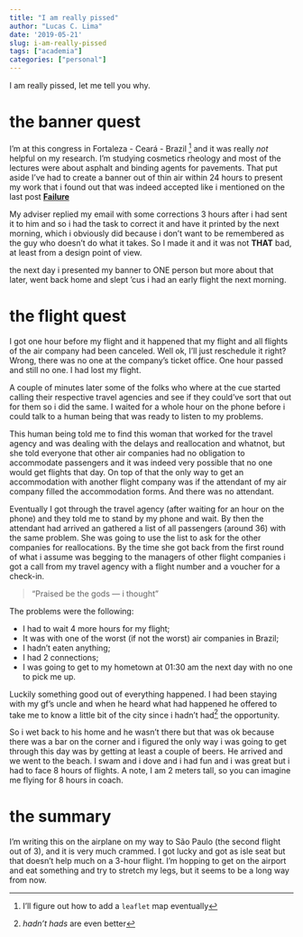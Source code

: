 ---
title: "I am really pissed"
author: "Lucas C. Lima"
date: '2019-05-21'
slug: i-am-really-pissed
tags: ["academia"]
categories: ["personal"]
---

I am really pissed, let me tell you why. 

# the banner quest

I'm at this congress in Fortaleza - Ceará - Brazil [^1] and it was really *not* helpful on my research. I'm studying cosmetics rheology and most of the lectures were about asphalt and binding agents for pavements. That put aside I've had to create a banner out of thin air within 24 hours to present my work that i found out that was indeed accepted like i mentioned on the last post [__Failure__](https://comsemassim.netlify.com/2019/05/20/failure/) 


My adviser replied my email with some corrections 3 hours after i had sent it to him and so i had the task to correct it and have it printed by the next morning, which i obviously did because i don't want to be remembered as the guy who doesn't do what it takes. So I made it and it was not __THAT__ bad, at least from a design point of view. 

the next day i presented my banner to ONE person but more about that later, went back home and slept 'cus i had an early flight the next morning.

# the flight quest

I got one hour before my flight and it happened that my flight and all flights of the air company had been canceled. Well ok, I'll just reschedule it right? Wrong, there was no one at the company's ticket office. One hour passed and still no one. I had lost my flight.

A couple of minutes later some of the folks who where at the cue started calling their respective travel agencies and see if they could've sort that out for them so i did the same. I waited for a whole hour on the phone before i could talk to a human being that was ready to listen to my problems.

This human being told me to find this woman that worked for the travel agency and was dealing with the delays and reallocation and whatnot, but she told everyone that other air companies had no obligation to accommodate passengers and it was indeed very possible that no one would get flights that day. On top of that the only way to get an accommodation with another flight company was if the attendant of my air company filled the accommodation forms. And there was no attendant.

Eventually I got through the travel agency (after waiting for an hour on the phone) and they told me to stand by my phone and wait. By then the attendant had arrived an gathered a list of all passengers (around 36) with the same problem. She was going to use the list to ask for the other companies for reallocations. By the time she got back from the first round of what i assume was begging to the managers of other flight companies i got a call from my travel agency with a flight number and a voucher for a check-in.



> "Praised be the gods --- i thought"



The problems were the following:

  - I had to wait 4 more hours for my flight;
  - It was with one of the worst (if not the worst) air companies in Brazil;
  - I hadn't eaten anything;
  - I had 2 connections;
  - I was going to get to my hometown at 01:30 am the next day with no one to pick me up.
  
Luckily something good out of everything happened. I had been staying with my gf's uncle and when he heard what had happened he offered to take me to know a little bit of the city since i hadn't had[^2] the opportunity.

So i wet back to his home and he wasn't there but that was ok because there was a bar on the corner and i figured the only way i was going to get through this day was by getting at least a couple of beers. He arrived and we went to the beach. I swam and i dove and i had fun and i was great but i had to face 8 hours of flights. A note, I am 2 meters tall, so you can imagine me flying for 8 hours in coach.

# the summary

I'm writing this on the airplane on my way to São Paulo (the second flight out of 3), and it is very much crammed. I got lucky and got as isle seat but that doesn't help much on a 3-hour flight. I'm hopping to get on the airport and eat something and try to stretch my legs, but it seems to be a long way from now.


[^1]: I'll figure out how to add a `leaflet` map eventually
[^2]: *hadn't hads* are even better